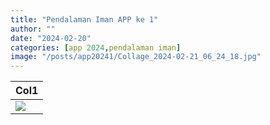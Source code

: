 ```yaml
---
title: "Pendalaman Iman APP ke 1"
author: ""
date: "2024-02-20"
categories: [app 2024,pendalaman iman]
image: "/posts/app20241/Collage_2024-02-21_06_24_18.jpg"
---
```



| Col1                                 |
|--------------------------------------|
| ![](Collage_2024-02-21_06_24_18.jpg) |
